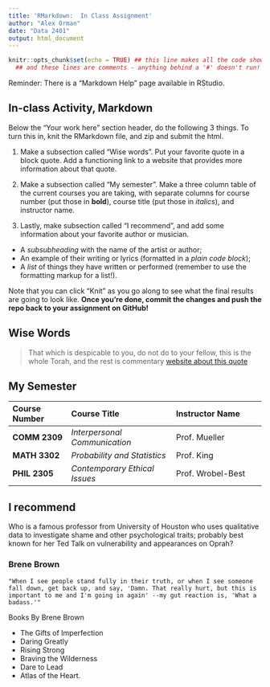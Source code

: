 ```yaml
---
title: 'RMarkdown:  In Class Assignment'
author: "Alex Orman"
date: "Data 2401"
output: html_document
---
```



```r
knitr::opts_chunk$set(echo = TRUE) ## this line makes all the code show! 
  ## and these lines are comments - anything behind a '#' doesn't run!
```


Reminder: There is a "Markdown Help" page available in RStudio. 


## In-class Activity, Markdown

Below the "Your work here" section header, do the following 3 things. To turn this in, knit the RMarkdown file, and zip and submit the html.  

1. Make a subsection called "Wise words". Put your favorite quote in a block quote. Add a functioning link to a website that provides more information about that quote.

2. Make a subsection called "My semester". Make a three column table of the current courses you are taking, with separate columns for course number (put those in __bold__), course title (put those in _italics_), and instructor name.

3. Lastly, make subsection called "I recommend", and add some information about your favorite author or musician.

+ A _subsubheading_ with the name of the artist or author;    
+ An example of their writing or lyrics (formatted in a *plain code block*);   
+ A _list_ of things they have written or performed (remember to use the formatting markup for a list!).     


Note that you can click "Knit" as you go along to see what the final results are going to look like. **Once you're done, commit the changes and push the repo back to your assignment on GitHub!**
 
## Wise Words
> That which is despicable to you, do not do to your fellow, this is the whole Torah, and the rest is commentary
[website about this quote](https://www.jewishvirtuallibrary.org/rabbi-hillel-quotes-on-judaism-and-israel)

## My Semester
|Course Number|Course Title|Instructor Name
|:----------------|:-----------------------------|:-------------------------|
|__COMM 2309__    |_Interpersonal Communication_ | Prof. Mueller            |
|__MATH 3302__    |_Probability and Statistics_  | Prof. King               |
|__PHIL 2305__    |_Contemporary Ethical Issues_ | Prof. Wrobel-Best        |

## I recommend
Who is a famous professor from University of Houston who uses qualitative data to investigate shame and other psychological traits; probably best known for her Ted Talk on vulnerability and appearances on Oprah?

### Brene Brown

```
"When I see people stand fully in their truth, or when I see someone fall down, get back up, and say, 'Damn. That really hurt, but this is important to me and I'm going in again' --my gut reaction is, 'What a badass.'"
```

Books By Brene Brown

* The Gifts of Imperfection
* Daring Greatly
* Rising Strong
* Braving the Wilderness
* Dare to Lead
* Atlas of the Heart.

